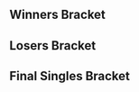{{DISPLAYTITLE:Oakland's Very Own: Back II Back: Singles Bracket}}{{SetGame|melee}}
{{tabs static
|name1=Overview
|link1=Oakland's Very Own/Back II Back
|name2=Singles Pools
|link2=Oakland's Very Own/Back II Back/Singles Pools
|name3=Singles Bracket
|link3=Oakland's Very Own/Back II Back/Singles Bracket
|name4=Doubles Bracket
|link4=Oakland's Very Own/Back II Back/Doubles Bracket
|This=3
}}
==Winners Bracket==
{{16DEWBracketA2
|column-width=160
|r1m1p1=Shroomed |r1m1p1flag=us |r1m1p1score={{win}}
|r1m1p2=Darrell |r1m1p2flag=us |r1m1p2score=
|r1m1win=1

|r1m2p1=YCZ |r1m2p1flag=us |r1m2p1score=W
|r1m2p2=Darkatma |r1m2p2flag=us |r1m2p2score=DQ
|r1m2win=1

|r1m3p1=NMW |r1m3p1flag=us |r1m3p1score=2
|r1m3p2=Azusa |r1m3p2flag=us |r1m3p2score=1
|r1m3win=1

|r1m4p1=PewPewU |r1m4p1flag=us |r1m4p1score={{win}}
|r1m4p2=Ralph |r1m4p2flag=us |r1m4p2score=
|r1m4win=1

|r1m5p1=L |r1m5p1flag=us |r1m5p1score=0
|r1m5p2=homemadewaffles |r1m5p2flag=us |r1m5p2score=2
|r1m5win=2

|r1m6p1=Frootloop |r1m6p1flag=us |r1m6p1score={{win}}
|r1m6p2=Phil |r1m6p2flag=us |r1m6p2score=
|r1m6win=1

|r1m7p1=SFAT |r1m7p1flag=us |r1m7p1score=2
|r1m7p2=Alan |r1m7p2flag=us |r1m7p2score=0
|r1m7win=1

|r1m8p1=Chris Best |r1m8p1flag=us |r1m8p1score=0
|r1m8p2=Laudandus |r1m8p2flag=us |r1m8p2score=2
|r1m8win=2

|r2m1p1=Shroomed |r2m1p1flag=us |r2m1p1score=2
|r2m1p2=YCZ |r2m1p2flag=us |r2m1p2score=0
|r2m1win=1

|r2m2p1=NMW |r2m2p1flag=us |r2m2p1score=0
|r2m2p2=PewPewU |r2m2p2flag=us |r2m2p2score=2
|r2m2win=2

|r2m3p1=homemadewaffles |r2m3p1flag=us |r2m3p1score=0
|r2m3p2=Frootloop |r2m3p2flag=us |r2m3p2score=2
|r2m3win=2

|r2m4p1=SFAT |r2m4p1flag=us |r2m4p1score=2
|r2m4p2=Laudandus |r2m4p2flag=us |r2m4p2score=0
|r2m4win=1

|r3m1p1=Shroomed |r3m1p1flag=us |r3m1p1score=3
|r3m1p2=PewPewU |r3m1p2flag=us |r3m1p2score=1
|r3m1win=1

|r3m2p1=Frootloop |r3m2p1flag=us |r3m2p1score=2
|r3m2p2=SFAT |r3m2p2flag=us |r3m2p2score=3
|r3m2win=2

|r4m1p1=Shroomed |r4m1p1flag=us |r4m1p1score=0
|r4m1p2=SFAT |r4m1p2flag=us |r4m1p2score=3
|r4m1win=2

|r5m1p1=SFAT |r5m1p1flag=us |r5m1p1score=3
|r5m1p2=Frootloop |r5m1p2flag=us |r5m1p2score=1
|r5m1win=1

|r5m2p1= |r5m2p1flag= |r5m2p1score=
|r5m2p2= |r5m2p2flag= |r5m2p2score=
|r5m2win=1
}}
==Losers Bracket==
{{32DELBracketSmwA
|tourneylink=Oakland's Very Own/Back II Back
|tourneyname=Oakland's Very Own: Back II Back
|l1placement=25-32
|l2placement=17-24
|l3placement=13-16
|l4placement=9-12
|l5placement=7-8
|l6placement=5-6
|column-width=160
|l1m1p1=Umarth |l1m1p1flag=us |l1m1p1score=2
|l1m1p2=GhettoTastic |l1m1p2flag=us |l1m1p2score=0
|l1m1win=1

|l1m2p1=Dr. Z |l1m2p1flag=us |l1m2p1score=2
|l1m2p2=ebirom |l1m2p2flag=us |l1m2p2score=0
|l1m2win=1

|l1m3p1=Imyt |l1m3p1flag=us |l1m3p1score=2
|l1m3p2=Bertbusdriver |l1m3p2flag=us |l1m3p2score=1
|l1m3win=1

|l1m4p1=Irish |l1m4p1flag=us |l1m4p1score=2
|l1m4p2=Pimp Jong Illest |l1m4p2flag=us |l1m4p2score=1
|l1m4win=1

|l1m5p1=Berble |l1m5p1flag=us |l1m5p1score=2
|l1m5p2=TheBigOPness |l1m5p2flag=us |l1m5p2score=0
|l1m5win=1

|l1m6p1=Winther |l1m6p1flag=us |l1m6p1score=0
|l1m6p2=Groovy Green Hat |l1m6p2flag=us |l1m6p2score=2
|l1m6win=2

|l1m7p1=Deadstorm |l1m7p1flag=us |l1m7p1score=0
|l1m7p2=Kwaniza |l1m7p2flag=us |l1m7p2score=2
|l1m7win=2

|l1m8p1=LTigre |l1m8p1flag=us |l1m8p1score=2
|l1m8p2=Mchi |l1m8p2flag=us |l1m8p2score=0
|l1m8win=1

|l2m1p1=Ralph |l2m1p1flag=us |l2m1p1score=2
|l2m1p2=Umarth |l2m1p2flag=us |l2m1p2score=0
|l2m1win=1

|l2m2p1=Azusa |l2m2p1flag=us |l2m2p1score=0
|l2m2p2=Dr. Z |l2m2p2flag=us |l2m2p2score=2
|l2m2win=2

|l2m3p1=Bye|l2m3p1flag= |l2m3p1score=FF
|l2m3p2=Imyt |l2m3p2flag=us |l2m3p2score=W
|l2m3win=2

|l2m4p1=Darrell |l2m4p1flag=us |l2m4p1score=2
|l2m4p2=Irish |l2m4p2flag=us |l2m4p2score=0
|l2m4win=1

|l2m5p1=Chris Best |l2m5p1flag=us |l2m5p1score=
|l2m5p2=Berble |l2m5p2flag=us |l2m5p2score=
|l2m5win=2

|l2m6p1=Alan |l2m6p1flag=us |l2m6p1score=2
|l2m6p2=Groovy Green Hat |l2m6p2flag=us |l2m6p2score=1
|l2m6win=1

|l2m7p1=Phil |l2m7p1flag=us |l2m7p1score=2
|l2m7p2=Kwaniza |l2m7p2flag=us |l2m7p2score=0
|l2m7win=1

|l2m8p1=L |l2m8p1flag=us |l2m8p1score=2
|l2m8p2=LTigre |l2m8p2flag=us |l2m8p2score=0
|l2m8win=1

|l3m1p1=Ralph |l3m1p1flag=us |l3m1p1score=2
|l3m1p2=Dr. Z |l3m1p2flag=us |l3m1p2score=1
|l3m1win=1

|l3m2p1=Imyt |l3m2p1flag=us |l3m2p1score=
|l3m2p2=Darrell |l3m2p2flag=us |l3m2p2score={{win}}
|l3m2win=2

|l3m3p1=Berble |l3m3p1flag=us |l3m3p1score=1
|l3m3p2=Alan |l3m3p2flag=us |l3m3p2score=2
|l3m3win=2

|l3m4p1=Phil |l3m4p1flag=us |l3m4p1score=1
|l3m4p2=L |l3m4p2flag=us |l3m4p2score=2
|l3m4win=2

|l4m1p1=homemadewaffles |l4m1p1flag=us |l4m1p1score=0
|l4m1p2=Ralph |l4m1p2flag=us |l4m1p2score=2
|l4m1win=2

|l4m2p1=Laudandus |l4m2p1flag=us |l4m2p1score=2
|l4m2p2=Darrell |l4m2p2flag=us |l4m2p2score=1
|l4m2win=1

|l4m3p1=YCZ |l4m3p1flag=us |l4m3p1score=2
|l4m3p2=Alan |l4m3p2flag=us |l4m3p2score=0
|l4m3win=1

|l4m4p1=NMW |l4m4p1flag=us |l4m4p1score=0
|l4m4p2=L |l4m4p2flag=us |l4m4p2score=2
|l4m4win=2

|l5m1p1=Ralph |l5m1p1flag=us |l5m1p1score=0
|l5m1p2=Laudandus |l5m1p2flag=us |l5m1p2score=2
|l5m1win=2

|l5m2p1=YCZ |l5m2p1flag=us |l5m2p1score=0
|l5m2p2=L |l5m2p2flag=us |l5m2p2score=2
|l5m2win=2

|l6m1p1=PewPewU |l6m1p1flag=us |l6m1p1score=2
|l6m1p2=Laudandus |l6m1p2flag=us |l6m1p2score=3
|l6m1win=2

|l6m2p1=Frootloop |l6m2p1flag=us |l6m2p1score=3
|l6m2p2=L |l6m2p2flag=us |l6m2p2score=2
|l6m2win=1

|l7m1p1=Laudandus |l7m1p1flag=us |l7m1p1score=
|l7m1p2=Frootloop |l7m1p2flag=us |l7m1p2score=
|l7m1win=2

|l8m1p1=Shroomed |l8m1p1flag=us |l8m1p1score=
|l8m1p2=Frootloop |l8m1p2flag=us |l8m1p2score=
|l8m1win=2
}}
<onlyinclude>
==Final Singles Bracket==
{{DEFinalSmwBracket
|tourneylink=Oakland's Very Own/Back II Back
|tourneyname=Oakland's Very Own: Back II Back
|l1placement=4
|r2placement=3
|r3loserplacement=2
|r3winnerplacement=1
|column-width=200

<!-- FROM WINNERS -->
|r1m1p1=Shroomed |r1m1p1flag=us |r1m1p1score=0
|r1m1p2=SFAT |r1m1p2flag=us |r1m1p2score=3
|r1m1win=2
|r1m1p1char1=sheik |r1m1p1stock1=0 |r1m1p2char1=fox |r1m1p2stock1=3 |r1m1win1=2 |r1m1stage1=Battlefield
|r1m1p1char2=marth |r1m1p1stock2=0 |r1m1p2char2=fox |r1m1p2stock2=2 |r1m1win2=2 |r1m1stage2=Battlefield
|r1m1p1char3=sheik |r1m1p1stock3=0 |r1m1p2char3=fox |r1m1p2stock3=1 |r1m1win3=2 |r1m1stage3=Yoshi's Story
|r1m1p1char4= |r1m1p1stock4= |r1m1p2char4= |r1m1p2stock4= |r1m1win4= |r1m1stage4=
|r1m1p1char5= |r1m1p1stock5= |r1m1p2char5= |r1m1p2stock5= |r1m1win5= |r1m1stage5=
|r1m1date=
|r1m1finished=
|r1m1details={{BracketMatchDetails
|vod=https://www.youtube.com/watch?v=09Bv_jFdr38
}}

<!-- FROM LOSERS -->
|l1m1p1=Laudandus |l1m1p1flag=us |l1m1p1score=0
|l1m1p2=Frootloop |l1m1p2flag=us |l1m1p2score=3
|l1m1win=2
|l1m1p1char1=sheik |l1m1p1stock1=0 |l1m1p2char1=falco |l1m1p2stock1=1 |l1m1win1=2 |l1m1stage1=Battlefield
|l1m1p1char2=sheik |l1m1p1stock2=0 |l1m1p2char2=falco |l1m1p2stock2=2 |l1m1win2=2 |l1m1stage2=Dream Land
|l1m1p1char3=sheik |l1m1p1stock3=0 |l1m1p2char3=falco |l1m1p2stock3=2 |l1m1win3=2 |l1m1stage3=Battlefield
|l1m1p1char4= |l1m1p1stock4= |l1m1p2char4= |l1m1p2stock4= |l1m1win4= |l1m1stage4=
|l1m1p1char5= |l1m1p1stock5= |l1m1p2char5= |l1m1p2stock5= |l1m1win5= |l1m1stage5=
|l1m1date=
|l1m1finished=
|l1m1details={{BracketMatchDetails
|vod=https://www.youtube.com/watch?v=rQBx1zvpfv8
}}

<!-- LOSERS FINALS -->
|r2m1p1=Shroomed |r2m1p1flag=us |r2m1p1score=2
|r2m1p2=Frootloop |r2m1p2flag=us |r2m1p2score=3
|r2m1win=2
|r2m1p1char1=sheik |r2m1p1stock1=1 |r2m1p2char1=falco |r2m1p2stock1=0 |r2m1win1=1 |r2m1stage1=Battlefield
|r2m1p1char2=sheik |r2m1p1stock2=1 |r2m1p2char2=falco |r2m1p2stock2=0 |r2m1win2=1 |r2m1stage2=Pokémon Stadium
|r2m1p1char3=sheik |r2m1p1stock3=0 |r2m1p2char3=falco |r2m1p2stock3=1 |r2m1win3=2 |r2m1stage3=Pokémon Stadium
|r2m1p1char4=sheik |r2m1p1stock4=0 |r2m1p2char4=falco |r2m1p2stock4=1 |r2m1win4=2 |r2m1stage4=Dream Land
|r2m1p1char5=sheik |r2m1p1stock5=0 |r2m1p2char5=falco |r2m1p2stock5=1 |r2m1win5=2 |r2m1stage5=Dream Land
|r2m1date=
|r2m1finished=
|r2m1details={{BracketMatchDetails
|vod=https://www.youtube.com/watch?v=vicId0Q7x2Q
}}

<!-- GRAND FINALS -->
|r3m1p1=SFAT |r3m1p1flag=us |r3m1p1score=3
|r3m1p2=Frootloop |r3m1p2flag=us |r3m1p2score=1 
|r3m1win=1
|r3m1p1char1=fox |r3m1p1stock1=2 |r3m1p2char1=falco |r3m1p2stock1=0 |r3m1win1=1 |r3m1stage1=Dream Land
|r3m1p1char2=fox |r3m1p1stock2=3 |r3m1p2char2=falco |r3m1p2stock2=0 |r3m1win2=1 |r3m1stage2=Yoshi's Story
|r3m1p1char3=fox |r3m1p1stock3=0 |r3m1p2char3=falco |r3m1p2stock3=1 |r3m1win3=2 |r3m1stage3=Yoshi's Story
|r3m1p1char4=fox |r3m1p1stock4=3 |r3m1p2char4=falco |r3m1p2stock4=0 |r3m1win4=1 |r3m1stage4=Final Destination
|r3m1p1char5= |r3m1p1stock5= |r3m1p2char5= |r3m1p2stock5= |r3m1win5= |r3m1stage5=
|r3m1date=
|r3m1finished=
|export_score=true
|r3m1details={{BracketMatchDetails
|vod=https://www.youtube.com/watch?v=NQ52LuQUbyE
}}
}}
</onlyinclude>

